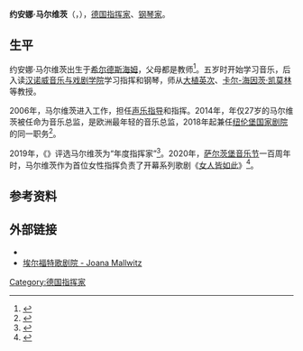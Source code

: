 {{noteTA|G1=Music}}
'''约安娜·马尔维茨'''（{{lang-de|Joana Mallwitz}}，{{bd|1986年}}），[[德国|德国]][[指挥家|指挥家]]、[[钢琴家|钢琴家]]。

== 生平 ==
约安娜·马尔维茨出生于[[希尔德斯海姆|希尔德斯海姆]]，父母都是教师<ref name="dlf">{{cite web|url=https://www.deutschlandfunkkultur.de/dirigentin-joana-mallwitz-das-allerwichtigste-sind-die-ohren.970.de.html?dram:article_id=487810|title=Dirigentin Joana Mallwitz "Das Allerwichtigste sind die Ohren"|work=Deutschlandfunk Kultur|date=2020-11-19|language=de|access-date=2021-04-10|archive-date=2021-04-10|archive-url=https://web.archive.org/web/20210410134828/https://www.deutschlandfunkkultur.de/dirigentin-joana-mallwitz-das-allerwichtigste-sind-die-ohren.970.de.html?dram:article_id=487810|dead-url=no}}</ref>。五岁时开始学习音乐，后入读[[汉诺威音乐、戏剧与媒体学院|汉诺威音乐与戏剧学院]]学习指挥和钢琴，师从[[大植英次|大植英次]]、[[卡尔-海因茨·凯莫林|卡尔-海因茨·凯莫林]]等教授。

2006年，马尔维茨进入{{link-de|海德堡歌剧院|Theater und Orchester Heidelberg}}工作，担任[[声乐指导|声乐指导]]和指挥。2014年，年仅27岁的马尔维茨被任命为{{link-de|埃尔福特歌剧院|Theater Erfurt}}音乐总监，是欧洲最年轻的音乐总监，2018年起兼任[[纽伦堡国家剧院|纽伦堡国家剧院]]的同一职务<ref>{{cite news|url=https://www.br-klassik.de/aktuell/news-kritik/joana-mallwitz-dirigentin-gmd-nuernberg-interview-100.html|title=Neue Generalmusikdirektorin in Nürnberg - Joana Mallwitz "Ich fühle mich hier wirklich wohl"|author=Detlef Krenge|date=2017-10-24|work=BR-Klassik|language=de|accessdate=2021-04-10|archive-date=2021-04-10|archive-url=https://web.archive.org/web/20210410134830/https://www.br-klassik.de/aktuell/news-kritik/joana-mallwitz-dirigentin-gmd-nuernberg-interview-100.html|dead-url=no}}</ref>。

2019年，《{{link-de|歌剧世界 (杂志)|Opernwelt|歌剧世界}}》评选马尔维茨为“年度指挥家”<ref>{{cite journal|url=https://www.der-theaterverlag.de/opernwelt/aktuelles-heft/magazine/opernwelt-jahrbuch-132019/|journal=Opernwelt|title=Opernwelt Jahrbuch 2019|isbn=978-3-942120-29-6|language=de|date=2019|access-date=2021-04-10|archive-date=2021-04-10|archive-url=https://web.archive.org/web/20210410134834/https://www.der-theaterverlag.de/opernwelt/aktuelles-heft/magazine/opernwelt-jahrbuch-132019/|dead-url=no}}</ref>。2020年，[[萨尔茨堡音乐节|萨尔茨堡音乐节]]一百周年时，马尔维茨作为首位女性指挥负责了开幕系列歌剧《[[女人皆如此|女人皆如此]]》<ref>{{cite news|url=https://oe1.orf.at/artikel/675222/Cosi-bei-den-Salzburger-Festspielen|title="Cosi" bei den Salzburger Festspielen|work=ORF.at|date=2020-11-13|language=de|accessdate=2021-04-10|archive-date=2021-04-10|archive-url=https://web.archive.org/web/20210410134831/https://oe1.orf.at/artikel/675222/Cosi-bei-den-Salzburger-Festspielen|dead-url=no}}</ref>。

== 参考资料 ==
<references />

== 外部链接 ==
* {{official website|http://joanamallwitz.com/}}{{de}}{{en}}
* [https://www.theater-erfurt.de/Ueber-Uns/Menschen/Joana-Mallwitz.html 埃尔福特歌剧院 - Joana Mallwitz] {{Wayback|url=https://www.theater-erfurt.de/Ueber-Uns/Menschen/Joana-Mallwitz.html |date=20210410132537 }}{{de}}

{{Authority control}}
{{DEFAULTSORT:Mallwitz, Joana}}
[[Category:德国指挥家|Category:德国指挥家]]